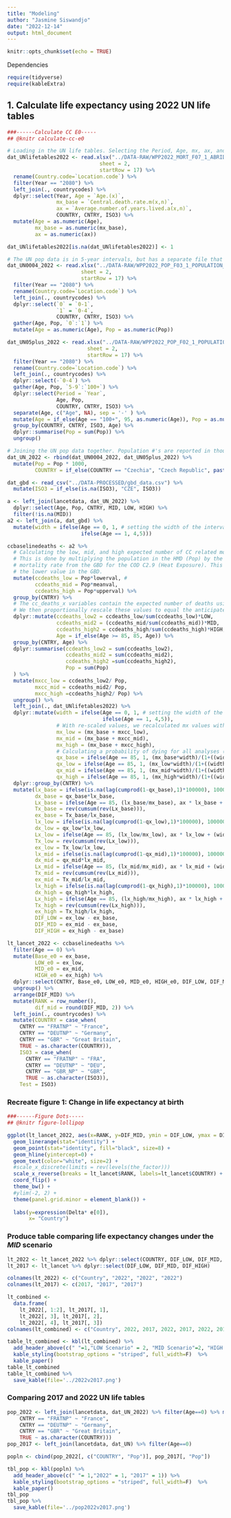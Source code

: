 ```yaml
---
title: "Modeling"
author: "Jasmine Siswandjo"
date: "2022-12-14"
output: html_document
---
```


```r
knitr::opts_chunk$set(echo = TRUE)
```

Dependencies

```r
require(tidyverse)
require(kableExtra)
```

## 1. Calculate life expectancy using 2022 UN life tables

```r
###------Calculate CC E0-----
## @knitr calculate-cc-e0

# Loading in the UN life tables. Selecting the Period, Age, mx, ax, and country-identifiers.
dat_UNlifetables2022 <- read.xlsx("../DATA-RAW/WPP2022_MORT_F07_1_ABRIDGED_LIFE_TABLE_BOTH_SEXES.xlsx", 
                              sheet = 2,
                              startRow = 17) %>%
  rename(Country.code=`Location.code`) %>% 
  filter(Year == "2080") %>%
  left_join(., countrycodes) %>%
  dplyr::select(Year, Age = `Age.(x)`,
                mx_base = `Central.death.rate.m(x,n)`, 
                ax = `Average.number.of.years.lived.a(x,n)`,
                COUNTRY, CNTRY, ISO3) %>%
  mutate(Age = as.numeric(Age),
         mx_base = as.numeric(mx_base),
         ax = as.numeric(ax))

dat_UNlifetables2022[is.na(dat_UNlifetables2022)] <- 1

# The UN pop data is in 5-year intervals, but has a separate file that contains 0-1 and 1-4 age groups.
dat_UN0004_2022 <- read.xlsx("../DATA-RAW/WPP2022_POP_F03_1_POPULATION_SELECT_AGE_GROUPS_BOTH_SEXES.xlsx",
                        sheet = 2,
                        startRow = 17) %>%
  filter(Year == "2080") %>%
  rename(Country.code=`Location.code`) %>% 
  left_join(., countrycodes) %>%
  dplyr::select(`0` = `0-1`,
                `1` = `0-4`,
                COUNTRY, CNTRY, ISO3) %>%
  gather(Age, Pop, `0`:`1`) %>%
  mutate(Age = as.numeric(Age), Pop = as.numeric(Pop))

dat_UN05plus_2022 <- read.xlsx("../DATA-RAW/WPP2022_POP_F02_1_POPULATION_5-YEAR_AGE_GROUPS_BOTH_SEXES.xlsx",
                          sheet = 2,
                          startRow = 17) %>%
  filter(Year == "2080") %>%
  rename(Country.code=`Location.code`) %>% 
  left_join(., countrycodes) %>%
  dplyr::select(-`0-4`) %>%
  gather(Age, Pop, `5-9`:`100+`) %>%
  dplyr::select(Period = `Year`,
                Age, Pop,
                COUNTRY, CNTRY, ISO3) %>%
  separate(Age, c("Age", NA), sep = '-' ) %>%
  mutate(Age = if_else(Age == "100+", 95, as.numeric(Age)), Pop = as.numeric(Pop)) %>%
  group_by(COUNTRY, CNTRY, ISO3, Age) %>%
  dplyr::summarise(Pop = sum(Pop)) %>%
  ungroup()

# Joining the UN pop data together. Population #'s are reported in thousands so we convert them.
dat_UN_2022 <- rbind(dat_UN0004_2022, dat_UN05plus_2022) %>%
  mutate(Pop = Pop * 1000,
         COUNTRY = if_else(COUNTRY == "Czechia", "Czech Republic", paste(COUNTRY)))

dat_gbd <- read_csv("../DATA-PROCESSED/gbd_data.csv") %>%
  mutate(ISO3 = if_else(is.na(ISO3), "CZE", ISO3))

a <- left_join(lancetdata, dat_UN_2022) %>%
  dplyr::select(Age, Pop, CNTRY, MID, LOW, HIGH) %>%
  filter(!is.na(MID))
a2 <- left_join(a, dat_gbd) %>%
  mutate(width = ifelse(Age == 0, 1, # setting the width of the interval
                        ifelse(Age == 1, 4,5))) 

ccbaselinedeaths <- a2 %>%
  # Calculating the low, mid, and high expected number of CC related mortality.
  # This is done by multiplying the population in the HMD (Pop) by the underlying
  # mortality rate from the GBD for the COD C2.9 (Heat Exposure). This calculation is Pop*lowerval for
  # the lower value in the GBD.
  mutate(ccdeaths_low = Pop*lowerval, #
         ccdeaths_mid = Pop*meanval,
         ccdeaths_high = Pop*upperval) %>%
  group_by(CNTRY) %>%
  # The cc_deaths_x variables contain the expected number of deaths using baseline exposure.
  # We then proportionally rescale these values to equal the anticipated mortality in the future.
  dplyr::mutate(ccdeaths_low2 = ccdeaths_low/sum(ccdeaths_low)*LOW,
                ccdeaths_mid2 = (ccdeaths_mid/sum(ccdeaths_mid))*MID,
                ccdeaths_high2 = ccdeaths_high/sum(ccdeaths_high)*HIGH,
                Age = if_else(Age >= 85, 85, Age)) %>%
  group_by(CNTRY, Age) %>%
  dplyr::summarise(ccdeaths_low2 = sum(ccdeaths_low2),
                   ccdeaths_mid2 = sum(ccdeaths_mid2),
                   ccdeaths_high2 =sum(ccdeaths_high2),
                   Pop = sum(Pop)
  ) %>%
  mutate(mxcc_low = ccdeaths_low2/ Pop,
         mxcc_mid = ccdeaths_mid2/ Pop,
         mxcc_high =ccdeaths_high2/ Pop) %>%
  ungroup() %>%
  left_join(., dat_UNlifetables2022) %>%
  dplyr::mutate(width = ifelse(Age == 0, 1, # setting the width of the interval
                               ifelse(Age == 1, 4,5)),
                # With re-scaled values, we recalculated mx values with the anticipated # of CC deaths.
                mx_low = (mx_base + mxcc_low),
                mx_mid = (mx_base + mxcc_mid),
                mx_high = (mx_base + mxcc_high),
                # Calculating a probability of dying for all analyses (base, low, mid, high).
                qx_base = ifelse(Age == 85, 1, (mx_base*width)/(1+((width-ax)*mx_base))),
                qx_low = ifelse(Age == 85, 1, (mx_low*width)/(1+((width-ax)*mx_low))),
                qx_mid = ifelse(Age == 85, 1, (mx_mid*width)/(1+((width-ax)*mx_mid))),
                qx_high = ifelse(Age == 85, 1, (mx_high*width)/(1+((width-ax)*mx_high)))) %>%
  dplyr::group_by(CNTRY) %>%
  mutate(lx_base = ifelse(is.na(lag(cumprod(1-qx_base),1)*100000), 100000, lag(cumprod(1-qx_base),1)*100000),
         dx_base = qx_base*lx_base,
         Lx_base = ifelse(Age == 85, (lx_base/mx_base), ax * lx_base + (width-ax) * lead(lx_base,1)),
         Tx_base = rev(cumsum(rev(Lx_base))),
         ex_base = Tx_base/lx_base,
         lx_low = ifelse(is.na(lag(cumprod(1-qx_low),1)*100000), 100000, lag(cumprod(1-qx_low),1)*100000),
         dx_low = qx_low*lx_low,
         Lx_low = ifelse(Age == 85, (lx_low/mx_low), ax * lx_low + (width-ax) * lead(lx_low,1)),
         Tx_low = rev(cumsum(rev(Lx_low))),
         ex_low = Tx_low/lx_low,
         lx_mid = ifelse(is.na(lag(cumprod(1-qx_mid),1)*100000), 100000, lag(cumprod(1-qx_mid),1)*100000),
         dx_mid = qx_mid*lx_mid,
         Lx_mid = ifelse(Age == 85, (lx_mid/mx_mid), ax * lx_mid + (width-ax) * lead(lx_mid,1)),
         Tx_mid = rev(cumsum(rev(Lx_mid))),
         ex_mid = Tx_mid/lx_mid,
         lx_high = ifelse(is.na(lag(cumprod(1-qx_high),1)*100000), 100000, lag(cumprod(1-qx_high),1)*100000),
         dx_high = qx_high*lx_high,
         Lx_high = ifelse(Age == 85, (lx_high/mx_high), ax * lx_high + (width-ax) * lead(lx_high,1)),
         Tx_high = rev(cumsum(rev(Lx_high))),
         ex_high = Tx_high/lx_high,
         DIF_LOW = ex_low - ex_base,
         DIF_MID = ex_mid - ex_base,
         DIF_HIGH = ex_high - ex_base)

lt_lancet_2022 <- ccbaselinedeaths %>%
  filter(Age == 0) %>%
  mutate(Base_e0 = ex_base,
         LOW_e0 = ex_low,
         MID_e0 = ex_mid,
         HIGH_e0 = ex_high) %>%
  dplyr::select(CNTRY, Base_e0, LOW_e0, MID_e0, HIGH_e0, DIF_LOW, DIF_MID, DIF_HIGH) %>%
  ungroup() %>%
  arrange(DIF_MID) %>%
  mutate(RANK = row_number(),
         dif_mid = round(DIF_MID, 2)) %>%
  left_join(., countrycodes) %>%
  mutate(COUNTRY = case_when(
    CNTRY == "FRATNP" ~ "France",
    CNTRY == "DEUTNP" ~ "Germany",
    CNTRY == "GBR" ~ "Great Britain",
    TRUE ~ as.character(COUNTRY)),
    ISO3 = case_when(
      CNTRY == "FRATNP" ~ "FRA",
      CNTRY == "DEUTNP" ~ "DEU",
      CNTRY == "GBR_NP" ~ "GBR",
      TRUE ~ as.character(ISO3)),
    Test = ISO3)

```

### Recreate figure 1: Change in life expectancy at birth

```r
###------Figure Dots-----
## @knitr figure-lollipop

ggplot(lt_lancet_2022, aes(x=RANK, y=DIF_MID, ymin = DIF_LOW, ymax = DIF_HIGH, label=dif_mid)) +
  geom_linerange(stat="identity") +
  geom_point(stat="identity", fill="black", size=8) +
  geom_hline(yintercept=0) +
  geom_text(color="white", size=2) +
  #scale_x_discrete(limits = rev(levels(the_factor)))
  scale_x_reverse(breaks = lt_lancet$RANK, labels=lt_lancet$COUNTRY) +
  coord_flip() +
  theme_bw() +
  #ylim(-2, 2) +
  theme(panel.grid.minor = element_blank()) +
  
  labs(y=expression(Delta* e[0]),
       x= "Country")
```

### Produce table comparing life expectancy changes under the $MID$ scenario

```r
lt_2022 <- lt_lancet_2022 %>% dplyr::select(COUNTRY, DIF_LOW, DIF_MID, DIF_HIGH)
lt_2017 <- lt_lancet %>% dplyr::select(DIF_LOW, DIF_MID, DIF_HIGH)

colnames(lt_2022) <- c("Country", "2022", "2022", "2022")
colnames(lt_2017) <- c(2017, "2017", "2017")

lt_combined <-
  data.frame(
    lt_2022[, 1:2], lt_2017[, 1], 
    lt_2022[, 3], lt_2017[, 2], 
    lt_2022[, 4], lt_2017[, 3])
colnames(lt_combined) <- c("Country", 2022, 2017, 2022, 2017, 2022, 2017)

table_lt_combined <- kbl(lt_combined) %>% 
  add_header_above(c(" "=1,"LOW Scenario" = 2, "MID Scenario"=2, "HIGH Scenario" = 2)) %>% 
  kable_styling(bootstrap_options = "striped", full_width=F)  %>% 
  kable_paper() 
table_lt_combined
table_lt_combined %>% 
  save_kable(file='../2022v2017.png')

```

### Comparing 2017 and 2022 UN life tables

```r
pop_2022 <- left_join(lancetdata, dat_UN_2022) %>% filter(Age==0) %>% mutate(Pop=round(Pop)) %>% mutate(COUNTRY = case_when(
    CNTRY == "FRATNP" ~ "France",
    CNTRY == "DEUTNP" ~ "Germany",
    CNTRY == "GBR" ~ "Great Britain", 
    TRUE ~ as.character(COUNTRY)))
pop_2017 <- left_join(lancetdata, dat_UN) %>% filter(Age==0)

popln <- cbind(pop_2022[, c("COUNTRY", "Pop")], pop_2017[, "Pop"])

tbl_pop <- kbl(popln) %>% 
  add_header_above(c(" "= 1,"2022" = 1, "2017" = 1)) %>% 
  kable_styling(bootstrap_options = "striped", full_width=F)  %>% 
  kable_paper() 
tbl_pop
tbl_pop %>% 
  save_kable(file='../pop2022v2017.png')
```
